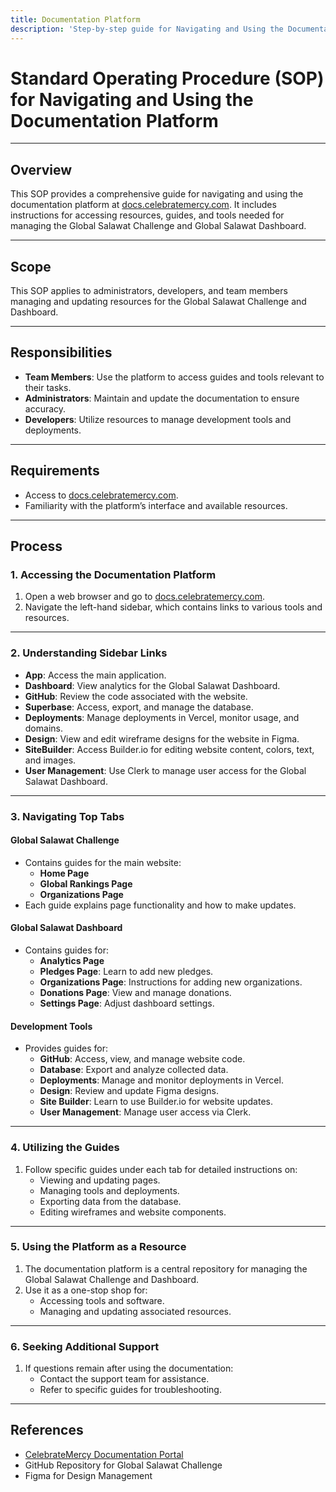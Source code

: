 ```yaml
---
title: Documentation Platform
description: 'Step-by-step guide for Navigating and Using the Documentation Platform'
---
```


# Standard Operating Procedure (SOP) for Navigating and Using the Documentation Platform

---

## Overview
This SOP provides a comprehensive guide for navigating and using the documentation platform at [docs.celebratemercy.com](https://docs.celebratemercy.com). It includes instructions for accessing resources, guides, and tools needed for managing the Global Salawat Challenge and Global Salawat Dashboard.

---

## Scope
This SOP applies to administrators, developers, and team members managing and updating resources for the Global Salawat Challenge and Dashboard.

---

## Responsibilities
- **Team Members**: Use the platform to access guides and tools relevant to their tasks.
- **Administrators**: Maintain and update the documentation to ensure accuracy.
- **Developers**: Utilize resources to manage development tools and deployments.

---

## Requirements
- Access to [docs.celebratemercy.com](https://docs.celebratemercy.com).
- Familiarity with the platform’s interface and available resources.

---

## Process

### 1. Accessing the Documentation Platform
1. Open a web browser and go to [docs.celebratemercy.com](https://docs.celebratemercy.com).
2. Navigate the left-hand sidebar, which contains links to various tools and resources.

---

### 2. Understanding Sidebar Links
- **App**: Access the main application.
- **Dashboard**: View analytics for the Global Salawat Dashboard.
- **GitHub**: Review the code associated with the website.
- **Superbase**: Access, export, and manage the database.
- **Deployments**: Manage deployments in Vercel, monitor usage, and domains.
- **Design**: View and edit wireframe designs for the website in Figma.
- **SiteBuilder**: Access Builder.io for editing website content, colors, text, and images.
- **User Management**: Use Clerk to manage user access for the Global Salawat Dashboard.

---

### 3. Navigating Top Tabs
#### **Global Salawat Challenge**
- Contains guides for the main website:
  - **Home Page**
  - **Global Rankings Page**
  - **Organizations Page**
- Each guide explains page functionality and how to make updates.

#### **Global Salawat Dashboard**
- Contains guides for:
  - **Analytics Page**
  - **Pledges Page**: Learn to add new pledges.
  - **Organizations Page**: Instructions for adding new organizations.
  - **Donations Page**: View and manage donations.
  - **Settings Page**: Adjust dashboard settings.

#### **Development Tools**
- Provides guides for:
  - **GitHub**: Access, view, and manage website code.
  - **Database**: Export and analyze collected data.
  - **Deployments**: Manage and monitor deployments in Vercel.
  - **Design**: Review and update Figma designs.
  - **Site Builder**: Learn to use Builder.io for website updates.
  - **User Management**: Manage user access via Clerk.

---

### 4. Utilizing the Guides
1. Follow specific guides under each tab for detailed instructions on:
   - Viewing and updating pages.
   - Managing tools and deployments.
   - Exporting data from the database.
   - Editing wireframes and website components.

---

### 5. Using the Platform as a Resource
1. The documentation platform is a central repository for managing the Global Salawat Challenge and Dashboard.
2. Use it as a one-stop shop for:
   - Accessing tools and software.
   - Managing and updating associated resources.

---

### 6. Seeking Additional Support
1. If questions remain after using the documentation:
   - Contact the support team for assistance.
   - Refer to specific guides for troubleshooting.

---

## References
- [CelebrateMercy Documentation Portal](https://docs.celebratemercy.com)
- GitHub Repository for Global Salawat Challenge
- Figma for Design Management


